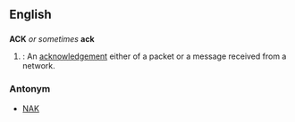 ==English==

==={{Abbreviation}}===
'''ACK''' ''or sometimes''  '''ack'''
# {{computing}}: An [[acknowledgement]] either of a packet or a message received from a network.

===Antonym===
*[[NAK]]